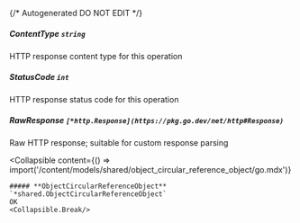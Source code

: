 {/* Autogenerated DO NOT EDIT  */}

##### **ContentType** `string`
HTTP response content type for this operation

##### **StatusCode** `int`
HTTP response status code for this operation

##### **RawResponse** `[*http.Response](https://pkg.go.dev/net/http#Response)`
Raw HTTP response; suitable for custom response parsing

<Collapsible
    content={() => import('/content/models/shared/object_circular_reference_object/go.mdx')}
>
    ##### **ObjectCircularReferenceObject** `*shared.ObjectCircularReferenceObject`
    OK
    <Collapsible.Break/>
</Collapsible>

